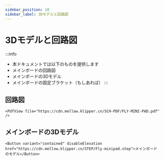 ```yaml
---
sidebar_position: 10
sidebar_label: 3Dモデルと回路図
---
```




# 3Dモデルと回路図


:::info
* 本ドキュメントでは以下のものを提供します
* メインボードの回路図
* メインボードの3Dモデル
* メインボードの固定ブラケット（もしあれば）
:::

## 回路図

    <PdfView file="https://cdn.mellow.klipper.cn/SCH-PDF/FLY-MINI-PAD.pdf" />


## メインボードの3Dモデル

    <Button variant="contained" disableElevation href="https://cdn.mellow.klipper.cn/STEP/Fly-minipad.step">メインボードのモデル</Button>